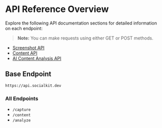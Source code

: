 # API Reference Overview

Explore the following API documentation sections for detailed information on each endpoint:

> **Note:** You can make requests using either GET or POST methods.

- [Screenshot API](/api-reference/screenshot-api)
- [Content API](/api-reference/content-api)
- [AI Content Analysis API](/api-reference/ai-content-api)

## Base Endpoint

```bash copy
https://api.socialkit.dev
```

### All Endpoints

- `/capture`
- `/content`
- `/analyze`
